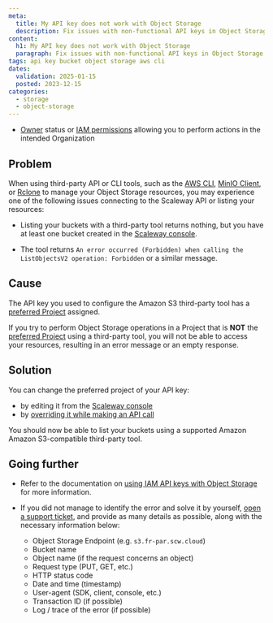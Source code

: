 ```yaml
---
meta:
  title: My API key does not work with Object Storage
  description: Fix issues with non-functional API keys in Object Storage.
content:
  h1: My API key does not work with Object Storage
  paragraph: Fix issues with non-functional API keys in Object Storage.
tags: api key bucket object storage aws cli
dates:
  validation: 2025-01-15
  posted: 2023-12-15
categories:
  - storage
  - object-storage
---
```


<Macro id="requirements" />

- [Owner](/iam/concepts/#owner) status or [IAM permissions](/iam/concepts/#permission) allowing you to perform actions in the intended Organization

## Problem

When using third-party API or CLI tools, such as the [AWS CLI](/object-storage/api-cli/object-storage-aws-cli/), [MinIO Client](/object-storage/api-cli/installing-minio-client/), or [Rclone](/object-storage/api-cli/installing-rclone/) to manage your Object Storage resources, you may experience one of the following issues connecting to the Scaleway API or listing your resources:

- Listing your buckets with a third-party tool returns nothing, but you have at least one bucket created in the [Scaleway console](https://console.scaleway.com/object-storage/buckets).

- The tool returns `An error occurred (Forbidden) when calling the ListObjectsV2 operation: Forbidden` or a similar message.

## Cause

The API key you used to configure the Amazon S3 third-party tool has a [preferred Project](/iam/concepts/#preferred-project) assigned.

If you try to perform Object Storage operations in a Project that is **NOT** the [preferred Project](/iam/concepts/#preferred-project) using a third-party tool, you will not be able to access your resources, resulting in an error message or an empty response.

## Solution

You can change the preferred project of your API key:

- by editing it from the [Scaleway console](/iam/how-to/manage-api-keys/#how-to-edit-an-api-key)
- by [overriding it while making an API call](/iam/api-cli/using-api-key-object-storage/#overriding-the-preferred-project-when-making-a-call)

You should now be able to list your buckets using a supported Amazon Amazon S3-compatible third-party tool.

## Going further

- Refer to the documentation on [using IAM API keys with Object Storage](/iam/api-cli/using-api-key-object-storage/) for more information.

- If you did not manage to identify the error and solve it by yourself, [open a support ticket](/account/how-to/open-a-support-ticket/), and provide as many details as possible, along with the necessary information below:
    - Object Storage Endpoint (e.g. `s3.fr-par.scw.cloud`)
    - Bucket name
    - Object name (if the request concerns an object)
    - Request type (PUT, GET, etc.)
    - HTTP status code
    - Date and time (timestamp)
    - User-agent (SDK, client, console, etc.)
    - Transaction ID (if possible)
    - Log / trace of the error (if possible)